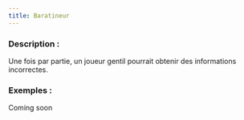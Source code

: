 ```yaml
---
title: Baratineur
---
```



<Fabled BARATINEUR header />

### Description :

Une fois par partie, un joueur gentil pourrait obtenir des informations incorrectes.

### Exemples :

Coming soon
